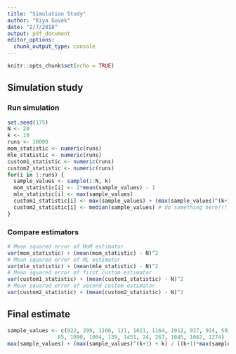 ```yaml
---
title: "Simulation Study"
author: "Kiya Govek"
date: "2/7/2018"
output: pdf_document
editor_options: 
  chunk_output_type: console
---
```


```r
knitr::opts_chunk$set(echo = TRUE)
```

## Simulation study

### Run simulation
```r
set.seed(175)
N <- 20
k <- 10
runs <- 10000
mom_statistic <- numeric(runs)
mle_statistic <- numeric(runs)
custom1_statistic <- numeric(runs)
custom2_statistic <- numeric(runs)
for(i in 1:runs) {
  sample_values <- sample(1:N, k)
  mom_statistic[i] <- 2*mean(sample_values) - 1
  mle_statistic[i] <- max(sample_values)
  custom1_statistic[i] <- max(sample_values) + (max(sample_values)^(k+1) + k)/((k+1)*max(sample_values)^k)
  custom2_statistic[i] <- median(sample_values) # do something here!!!
}
```

### Compare estimators
```r
# Mean squared error of MoM estimator
var(mom_statistic) + (mean(mom_statistic) - N)^2
# Mean squared error of ML estimator
var(mle_statistic) + (mean(mle_statistic) - N)^2
# Mean squared error of first custom estimator
var(custom1_statistic) + (mean(custom1_statistic) - N)^2
# Mean squared error of second custom estimator
var(custom2_statistic) + (mean(custom2_statistic) - N)^2
```

## Final estimate
```r
sample_values <- c(922, 299, 1106, 121, 1621, 1164, 1912, 937, 914, 593, 
                85, 1090, 1004, 139, 1451, 24, 267, 1045, 1062, 1274)
max(sample_values) + (max(sample_values)^(k+1) + k) / ((k+1)*max(sample_values)^k)

```